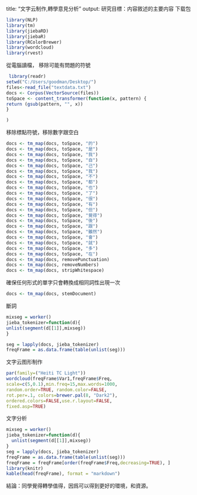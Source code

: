 title: "文字云制作,轉學意見分析"
output:
研究目標：内容敘述的主要内容
下载包  
```r
library(NLP)
library(tm)
library(jiebaRD)
library(jiebaR)
library(RColorBrewer)
library(wordcloud)
library(rvest)
```
從電腦讀檔， 移除可能有問題的符號
```r
 library(readr)
setwd("C:/Users/goodman/Desktop/")
files<-read_file("textdata.txt")
docs <- Corpus(VectorSource(files))
toSpace <- content_transformer(function(x, pattern) {
return (gsub(pattern, "", x))
}

)
```
移除標點符號，移除數字跟空白
```r
docs <- tm_map(docs, toSpace, "的")
docs <- tm_map(docs, toSpace, "是")
docs <- tm_map(docs, toSpace, "我")
docs <- tm_map(docs, toSpace, "自")
docs <- tm_map(docs, toSpace, "己")
docs <- tm_map(docs, toSpace, "我")
docs <- tm_map(docs, toSpace, "不")
docs <- tm_map(docs, toSpace, "都")
docs <- tm_map(docs, toSpace, "也")
docs <- tm_map(docs, toSpace, "了")
docs <- tm_map(docs, toSpace, "很")
docs <- tm_map(docs, toSpace, "有")
docs <- tm_map(docs, toSpace, "但")
docs <- tm_map(docs, toSpace, "覺得")
docs <- tm_map(docs, toSpace, "後")
docs <- tm_map(docs, toSpace, "跟")
docs <- tm_map(docs, toSpace, "雖然")
docs <- tm_map(docs, toSpace, "會")
docs <- tm_map(docs, toSpace, "就")
docs <- tm_map(docs, toSpace, "多")
docs <- tm_map(docs, toSpace, "在")
docs <- tm_map(docs, removePunctuation)
docs <- tm_map(docs, removeNumbers)
docs <- tm_map(docs, stripWhitespace)
```
確保任何形式的單字只會轉換成相同詞性出現一次
```r
docs <- tm_map(docs, stemDocument)
```
斷詞
```r
mixseg = worker()
jieba_tokenizer=function(d){
unlist(segment(d[[1]],mixseg))
}

seg = lapply(docs, jieba_tokenizer)
freqFrame = as.data.frame(table(unlist(seg)))
```
文字云图形制作
```r
par(family=("Heiti TC Light"))
wordcloud(freqFrame$Var1,freqFrame$Freq,
scale=c(5,0.1),min.freq=15,max.words=1000,
random.order=TRUE, random.color=FALSE,
rot.per=.1, colors=brewer.pal(8, "Dark2"),
ordered.colors=FALSE,use.r.layout=FALSE,
fixed.asp=TRUE)
```
文字分析
```r
mixseg = worker()
jieba_tokenizer=function(d){
  unlist(segment(d[[1]],mixseg))
}
seg = lapply(docs, jieba_tokenizer)
freqFrame = as.data.frame(table(unlist(seg)))
freqFrame = freqFrame[order(freqFrame$Freq,decreasing=TRUE), ]
library(knitr)
kable(head(freqFrame), format = "markdown")
```
結論：同學覺得轉學值得，因爲可以得到更好的環境，和資源。
